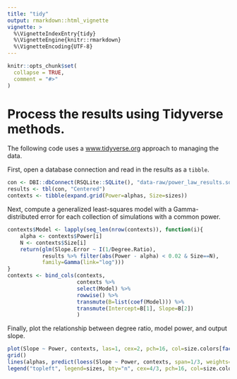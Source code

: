 ```yaml
---
title: "tidy"
output: rmarkdown::html_vignette
vignette: >
  %\VignetteIndexEntry{tidy}
  %\VignetteEngine{knitr::rmarkdown}
  %\VignetteEncoding{UTF-8}
---
```


```r
knitr::opts_chunk$set(
  collapse = TRUE,
  comment = "#>"
)
```

# Process the results using Tidyverse methods.

The following code uses a [www.tidyverse.org](tidyverse) approach to managing
the data.

First, open a database connection and read in the results as a `tibble`.
```r
con <- DBI::dbConnect(RSQLite::SQLite(), "data-raw/power_law_results.sqlite3")
results <- tbl(con, "Centered")
contexts <- tibble(expand.grid(Power=alphas, Size=sizes))
```

Next, compute a generalized least-squares model with a Gamma-distributed error
for each collection of simulations with a common power.
```r
contexts$Model <- lapply(seq_len(nrow(contexts)), function(i){
    alpha <- contexts$Power[i]
    N <- contexts$Size[i]
    return(glm(Slope.Error ~ I(1/Degree.Ratio),
		   results %>% filter(abs(Power - alpha) < 0.02 & Size==N),
		   family=Gamma(link="log")))
}
contexts <- bind_cols(contexts,
                      contexts %>%
					  select(Model) %>%
					  rowwise() %>%
					  transmute(B=list(coef(Model))) %>%
					  transmute(Intercept=B[1], Slope=B[2])
					  )
```

Finally, plot the relationship between degree ratio, model power, and output
slope.
```r

plot(Slope ~ Power, contexts, las=1, cex=2, pch=16, col=size.colors[factor(Size)], xlab=expression(alpha), ylab="Degree Ratio Term")
grid()
lines(alphas, predict(loess(Slope ~ Power, contexts, span=1/3, weights=log(Size,2)), alphas), lwd=2)
legend("topleft", legend=sizes, bty="n", cex=4/3, pch=16, col=size.colors, title="Size", ncol=4)

```
